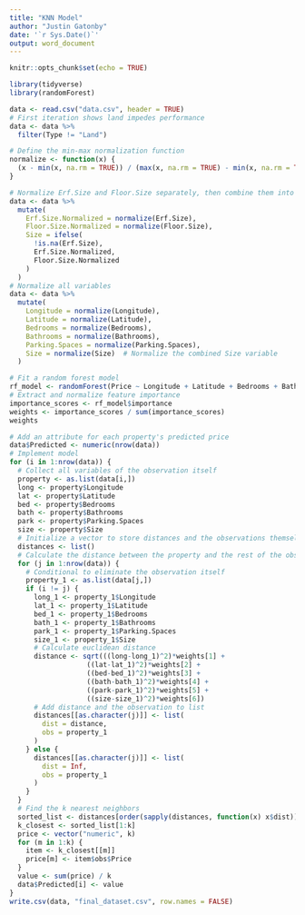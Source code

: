 ```yaml
---
title: "KNN Model"
author: "Justin Gatonby"
date: '`r Sys.Date()`'
output: word_document
---
```


```r
knitr::opts_chunk$set(echo = TRUE)
```

```r
library(tidyverse)
library(randomForest)
```

```r
data <- read.csv("data.csv", header = TRUE) 
# First iteration shows land impedes performance 
data <- data %>%
  filter(Type != "Land")
```

```r
# Define the min-max normalization function
normalize <- function(x) {
  (x - min(x, na.rm = TRUE)) / (max(x, na.rm = TRUE) - min(x, na.rm = TRUE))
}

# Normalize Erf.Size and Floor.Size separately, then combine them into Size
data <- data %>%
  mutate(
    Erf.Size.Normalized = normalize(Erf.Size),
    Floor.Size.Normalized = normalize(Floor.Size),
    Size = ifelse(
      !is.na(Erf.Size),
      Erf.Size.Normalized,
      Floor.Size.Normalized
    )
  )
# Normalize all variables 
data <- data %>%
  mutate(
    Longitude = normalize(Longitude),
    Latitude = normalize(Latitude),
    Bedrooms = normalize(Bedrooms),
    Bathrooms = normalize(Bathrooms),
    Parking.Spaces = normalize(Parking.Spaces),
    Size = normalize(Size)  # Normalize the combined Size variable
  )
```

```r
# Fit a random forest model
rf_model <- randomForest(Price ~ Longitude + Latitude + Bedrooms + Bathrooms + Parking.Spaces + Size, data = data)
# Extract and normalize feature importance
importance_scores <- rf_model$importance
weights <- importance_scores / sum(importance_scores)
weights
```

```r
# Add an attribute for each property's predicted price
data$Predicted <- numeric(nrow(data))
# Implement model 
for (i in 1:nrow(data)) {
  # Collect all variables of the observation itself
  property <- as.list(data[i,])
  long <- property$Longitude 
  lat <- property$Latitude
  bed <- property$Bedrooms
  bath <- property$Bathrooms 
  park <- property$Parking.Spaces
  size <- property$Size
  # Initialize a vector to store distances and the observations themselves
  distances <- list() 
  # Calculate the distance between the property and the rest of the observations in the data set 
  for (j in 1:nrow(data)) {
    # Conditional to eliminate the observation itself
    property_1 <- as.list(data[j,])
    if (i != j) {
      long_1 <- property_1$Longitude
      lat_1 <- property_1$Latitude
      bed_1 <- property_1$Bedrooms
      bath_1 <- property_1$Bathrooms 
      park_1 <- property_1$Parking.Spaces
      size_1 <- property_1$Size
      # Calculate euclidean distance
      distance <- sqrt(((long-long_1)^2)*weights[1] +
                   ((lat-lat_1)^2)*weights[2] + 
                   ((bed-bed_1)^2)*weights[3] + 
                   ((bath-bath_1)^2)*weights[4] +
                   ((park-park_1)^2)*weights[5] +
                   ((size-size_1)^2)*weights[6])
      # Add distance and the observation to list 
      distances[[as.character(j)]] <- list(
        dist = distance, 
        obs = property_1
      )
    } else {
      distances[[as.character(j)]] <- list(
        dist = Inf,
        obs = property_1
      ) 
    }
  }
  # Find the k nearest neighbors 
  sorted_list <- distances[order(sapply(distances, function(x) x$dist))]
  k_closest <- sorted_list[1:k]
  price <- vector("numeric", k) 
  for (m in 1:k) {
    item <- k_closest[[m]]
    price[m] <- item$obs$Price 
  }
  value <- sum(price) / k
  data$Predicted[i] <- value 
}
write.csv(data, "final_dataset.csv", row.names = FALSE)
```
